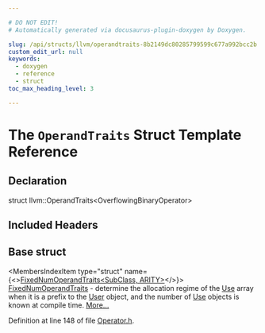 ```yaml
---

# DO NOT EDIT!
# Automatically generated via docusaurus-plugin-doxygen by Doxygen.

slug: /api/structs/llvm/operandtraits-8b2149dc80285799599c677a992bcc2b
custom_edit_url: null
keywords:
  - doxygen
  - reference
  - struct
toc_max_heading_level: 3

---
```





# The `OperandTraits` Struct Template Reference

<DoxygenPage pluginConfig={pluginConfig}>



## Declaration

<CodeBlock>struct llvm::OperandTraits&lt;OverflowingBinaryOperator&gt;</CodeBlock>

## Included Headers

<IncludesList>
<IncludesListItem
  filePath="llvm/IR/Operator.h"
  permalink="/docs/api/files/include/include/llvm/include/llvm/ir/operator-h"
  isLocal="true" />
</IncludesList>

## Base struct

<MembersIndex>

<MembersIndexItem
  type="struct"
  name={<><a href="/docs/api/structs/llvm/fixednumoperandtraits">FixedNumOperandTraits&lt;SubClass, ARITY&gt;</a></>}>
<a href="/docs/api/structs/llvm/fixednumoperandtraits">FixedNumOperandTraits</a> - determine the allocation regime of the <a href="/docs/api/classes/llvm/use">Use</a> array when it is a prefix to the <a href="/docs/api/classes/llvm/user">User</a> object, and the number of <a href="/docs/api/classes/llvm/use">Use</a> objects is known at compile time. <a href="/docs/api/structs/llvm/fixednumoperandtraits/#details">More...</a>
</MembersIndexItem>

</MembersIndex>


Definition at line 148 of file <a href="/docs/api/files/include/include/llvm/include/llvm/ir/operator-h">Operator.h</a>.

</DoxygenPage>
